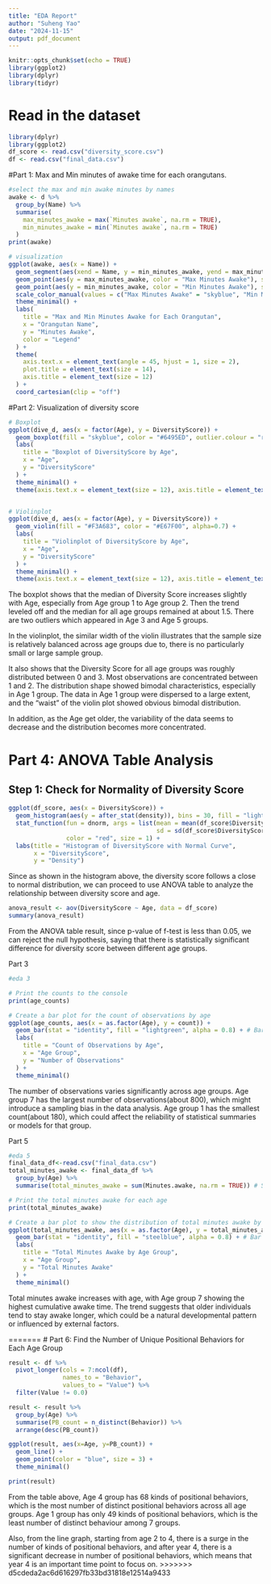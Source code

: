 ```yaml
---
title: "EDA Report"
author: "Suheng Yao"
date: "2024-11-15"
output: pdf_document
---
```


```r
knitr::opts_chunk$set(echo = TRUE)
library(ggplot2)
library(dplyr)
library(tidyr)
```

# Read in the dataset
```r
library(dplyr)
library(ggplot2)
df_score <- read.csv("diversity_score.csv")
df <- read.csv("final_data.csv")
```


#Part 1: Max and Min minutes of awake time for each orangutans.
```r
#select the max and min awake minutes by names
awake <- d %>%
  group_by(Name) %>%
  summarise(
    max_minutes_awake = max(`Minutes awake`, na.rm = TRUE),
    min_minutes_awake = min(`Minutes awake`, na.rm = TRUE)
  )
print(awake)

# visualization
ggplot(awake, aes(x = Name)) +
  geom_segment(aes(xend = Name, y = min_minutes_awake, yend = max_minutes_awake), color = "gray") +
  geom_point(aes(y = max_minutes_awake, color = "Max Minutes Awake"), size = 3) +
  geom_point(aes(y = min_minutes_awake, color = "Min Minutes Awake"), size = 3) +
  scale_color_manual(values = c("Max Minutes Awake" = "skyblue", "Min Minutes Awake" = "#F3A683")) +
  theme_minimal() +
  labs(
    title = "Max and Min Minutes Awake for Each Orangutan",
    x = "Orangutan Name",
    y = "Minutes Awake",
    color = "Legend"
  ) +
  theme(
    axis.text.x = element_text(angle = 45, hjust = 1, size = 2),
    plot.title = element_text(size = 14),
    axis.title = element_text(size = 12)
  ) +
  coord_cartesian(clip = "off") 
```


#Part 2: Visualization of diversity score
```r
# Boxplot
ggplot(dive_d, aes(x = factor(Age), y = DiversityScore)) +
  geom_boxplot(fill = "skyblue", color = "#6495ED", outlier.colour = "red", outlier.size = 3, alpha=0.7) +
  labs(
    title = "Boxplot of DiversityScore by Age",
    x = "Age",
    y = "DiversityScore"
  ) +
  theme_minimal() +
  theme(axis.text.x = element_text(size = 12), axis.title = element_text(size = 14))


# Violinplot
ggplot(dive_d, aes(x = factor(Age), y = DiversityScore)) +
  geom_violin(fill = "#F3A683", color = "#E67F00", alpha=0.7) +
  labs(
    title = "Violinplot of DiversityScore by Age",
    x = "Age",
    y = "DiversityScore"
  ) +
  theme_minimal() +
  theme(axis.text.x = element_text(size = 12), axis.title = element_text(size = 14))
```
The boxplot shows that the median of Diversity Score increases slightly with Age, especially from Age group 1 to Age group 2. Then the trend leveled off and the median for all age groups remained at about 1.5. There are two outliers which appeared in Age 3 and Age 5 groups.

In the violinplot, the similar width of the violin illustrates that the sample size is relatively balanced across age groups due to, there is no particularly small or large sample group.

It also shows that the Diversity Score for all age groups was roughly distributed between 0 and 3. Most observations are concentrated between 1 and 2. The distribution shape showed bimodal characteristics, especially in Age 1 group. The data in Age 1 group were dispersed to a large extent, and the "waist" of the violin plot showed obvious bimodal distribution.

In addition, as the Age get older, the variability of the data seems to decrease and the distribution becomes more concentrated. 



# Part 4: ANOVA Table Analysis
## Step 1: Check for Normality of Diversity Score

```r
ggplot(df_score, aes(x = DiversityScore)) +
  geom_histogram(aes(y = after_stat(density)), bins = 30, fill = "lightblue", color = "black") +
  stat_function(fun = dnorm, args = list(mean = mean(df_score$DiversityScore, na.rm = TRUE), 
                                         sd = sd(df_score$DiversityScore, na.rm = TRUE)),
                color = "red", size = 1) +
  labs(title = "Histogram of DiversityScore with Normal Curve",
       x = "DiversityScore",
       y = "Density")

```
Since as shown in the histogram above, the diversity score follows a close to normal distribution, we can proceed to use ANOVA table to analyze the relationship between diversity score and age.

```r
anova_result <- aov(DiversityScore ~ Age, data = df_score)
summary(anova_result)
```
From the ANOVA table result, since p-value of f-test is less than 0.05, we can reject the null hypothesis, saying that there is statistically significant difference for diversity score between different age groups.

Part 3
```r
#eda 3

# Print the counts to the console
print(age_counts)

# Create a bar plot for the count of observations by age
ggplot(age_counts, aes(x = as.factor(Age), y = count)) +
  geom_bar(stat = "identity", fill = "lightgreen", alpha = 0.8) + # Bar plot
  labs(
    title = "Count of Observations by Age",
    x = "Age Group",
    y = "Number of Observations"
  ) +
  theme_minimal()
```

The number of observations varies significantly across age groups.
Age group 7 has the largest number of observations(about 800), which might introduce a sampling bias in the data analysis.
Age group 1 has the smallest count(about 180), which could affect the reliability of statistical summaries or models for that group.

Part 5
```r
#eda 5
final_data_df<-read.csv("final_data.csv")
total_minutes_awake <- final_data_df %>%
  group_by(Age) %>%
  summarise(total_minutes_awake = sum(Minutes.awake, na.rm = TRUE)) # Sum of minutes awake

# Print the total minutes awake for each age
print(total_minutes_awake)

# Create a bar plot to show the distribution of total minutes awake by age
ggplot(total_minutes_awake, aes(x = as.factor(Age), y = total_minutes_awake)) +
  geom_bar(stat = "identity", fill = "steelblue", alpha = 0.8) + # Bar plot
  labs(
    title = "Total Minutes Awake by Age Group",
    x = "Age Group",
    y = "Total Minutes Awake"
  ) +
  theme_minimal() 
```
Total minutes awake increases with age, with Age group 7 showing the highest cumulative awake time.
The trend suggests that older individuals tend to stay awake longer, which could be a natural developmental pattern or influenced by external factors.

=======
# Part 6: Find the Number of Unique Positional Behaviors for Each Age Group
```r
result <- df %>%
  pivot_longer(cols = 7:ncol(df),
               names_to = "Behavior", 
               values_to = "Value") %>%
  filter(Value != 0.0)

result <- result %>%
  group_by(Age) %>%
  summarise(PB_count = n_distinct(Behavior)) %>%
  arrange(desc(PB_count))

ggplot(result, aes(x=Age, y=PB_count)) +
  geom_line() +
  geom_point(color = "blue", size = 3) +
  theme_minimal()

print(result)
```
From the table above, Age 4 group has 68 kinds of positional behaviors, which is the most number of distinct positional behaviors across all age groups. Age 1 group has only 49 kinds of positional behaviors, which is the least number of distinct behaviour among 7 groups.

Also, from the line graph, starting from age 2 to 4, there is a surge in the number of kinds of positional behaviors, and after year 4, there is a significant decrease in number of positional behaviors, which means that year 4 is an important time point to focus on.
>>>>>>> d5cdeda2ac6d616297fb33bd31818e12514a9433
